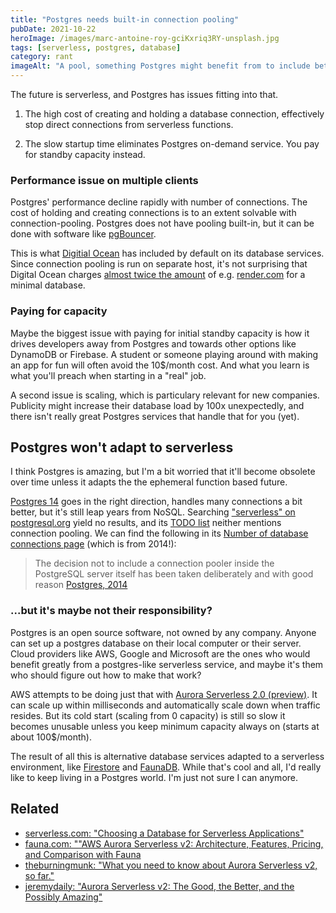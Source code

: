 ```yaml
---
title: "Postgres needs built-in connection pooling"
pubDate: 2021-10-22
heroImage: /images/marc-antoine-roy-gciKxriq3RY-unsplash.jpg
tags: [serverless, postgres, database]
category: rant
imageAlt: "A pool, something Postgres might benefit from to include better serverless support. Photo by Marc-Antoine Roy on Unsplash"
---
```


The future is serverless, and Postgres has issues fitting into that.

1. The high cost of creating and holding a database connection,
   effectively stop direct connections from serverless functions.

2. The slow startup time eliminates Postgres on-demand service.
   You pay for standby capacity instead.

### Performance issue on multiple clients

Postgres' performance decline rapidly with number of connections.
The cost of holding and creating connections is to an extent solvable
with connection-pooling. Postgres does not have pooling built-in,
but it can be done with software like [pgBouncer](https://www.pgbouncer.org/).

This is what [Digitial Ocean](https://docs.digitalocean.com/products/databases/postgresql/how-to/manage-connection-pools/)
has included by default on its database services. Since connection pooling
is run on separate host, it's not surprising that Digital Ocean charges
[almost twice the amount](https://www.digitalocean.com/pricing) of e.g.
[render.com](https://render.com/pricing/#databases) for a minimal database.

### Paying for capacity

Maybe the biggest issue with paying for initial standby capacity is how
it drives developers away from Postgres and towards other options like
DynamoDB or Firebase. A student or someone playing around with making
an app for fun will often avoid the 10$/month cost. And what you
learn is what you'll preach when starting in a "real" job.

A second issue is scaling, which is particulary relevant for new companies.
Publicity might increase their database load by 100x unexpectedly, and
there isn't really great Postgres services that handle that for you (yet).

## Postgres won't adapt to serverless

I think Postgres is amazing, but I'm a bit worried that it'll become obsolete
over time unless it adapts the the ephemeral function based future.

[Postgres 14](https://www.postgresql.org/about/news/postgresql-14-released-2318/)
goes in the right direction, handles many connections a bit better, but it's still
leap years from NoSQL. Searching ["serverless" on postgresql.org](https://www.postgresql.org/search/?q=serverless)
yield no results, and its [TODO list](https://wiki.postgresql.org/wiki/Todo) neither mentions
connection pooling. We can find the following in its [Number of database connections page](https://wiki.postgresql.org/wiki/Number_Of_Database_Connections) (which is from 2014!):

> The decision not to include a connection pooler inside the PostgreSQL server itself has been taken deliberately and with good reason
> [Postgres, 2014](https://wiki.postgresql.org/wiki/Number_Of_Database_Connections)

### ...but it's maybe not their responsibility?

Postgres is an open source software, not owned by any company. Anyone can set up
a postgres database on their local computer or their server. Cloud providers
like AWS, Google and Microsoft are the ones who would benefit greatly from a
postgres-like serverless service, and maybe it's them who should figure out
how to make that work?

AWS attempts to be doing just that with [Aurora Serverless 2.0 (preview)](https://aws.amazon.com/rds/aurora/serverless/).
It can scale up within milliseconds and automatically scale down when traffic resides.
But its cold start (scaling from 0 capacity) is still so slow it becomes unusable
unless you keep minimum capacity always on (starts at about 100$/month).

The result of all this is alternative database services adapted to a serverless
environment, like [Firestore](https://firebase.google.com/docs/firestore) and [FaunaDB](https://fauna.com/).
While that's cool and all, I'd really like to keep living in a Postgres world.
I'm just not sure I can anymore.

## Related

- [serverless.com: "Choosing a Database for Serverless Applications"](https://www.serverless.com/blog/choosing-a-database-with-serverless)
- [fauna.com: ""AWS Aurora Serverless v2: Architecture, Features, Pricing, and Comparison with Fauna](https://fauna.com/blog/compare-aws-aurora-serverless-v2-architecture-features-pricing-vs-fauna)
- [theburningmunk: "What you need to know about Aurora Serverless v2, so far."](https://theburningmonk.com/2020/12/what-you-need-to-know-about-aurora-serverless-v2-so-far/)
- [jeremydaily: "Aurora Serverless v2: The Good, the Better, and the Possibly Amazing"](https://www.jeremydaly.com/aurora-serverless-v2-preview/)
